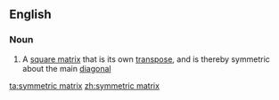==English==

===Noun===
{{wikipedia}}
{{en-noun|head=[[symmetric]] [[matrix]]|symmetric matrices}}

# {{context|mathematics|lang=en}} A [[square matrix]] that is its own [[transpose]], and is thereby symmetric about the main [[diagonal]]

[[ta:symmetric matrix]]
[[zh:symmetric matrix]]